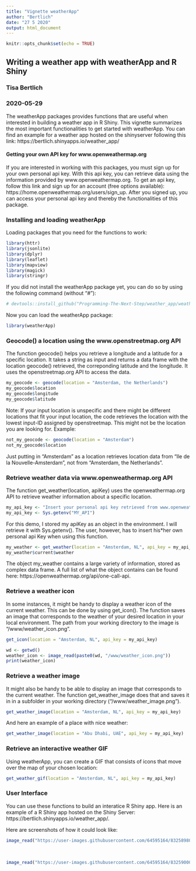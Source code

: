 ```yaml
---
title: "Vignette weatherApp"
author: "Bertlich"
date: "27 5 2020"
output: html_document
---
```



```r
knitr::opts_chunk$set(echo = TRUE)
```

## Writing a weather app with weatherApp and R Shiny 

### Tisa Bertlich
### 2020-05-29

The weatherApp packages provides functions that are useful when interested in building a weather app in R Shiny. This vignette summarizes the most important functionalities to get started with weatherApp. 
You can find an example for a weather app hosted on the shinyserver following this link:  https://bertlich.shinyapps.io/weather_app/

#### Getting your own API key for www.openweathermap.org 
If you are interested in working with this packages, you must sign up for your own personal api key. With this api key, you can retrieve data using the information provided by www.openweathermap.org. 
To get an api key, follow this link and sign up for an account (free options available): https://home.openweathermap.org/users/sign_up. After you signed up, you can access your personal api key and thereby the functionalities of this package. 

### Installing and loading weatherApp
Loading packages that you need for the functions to work: 

```r
library(httr)
library(jsonlite)
library(dplyr)
library(leaflet)
library(mapview)
library(magick)
library(stringr)
```

If you did not install the weatherApp package yet, you can do so by using the following command (without "#"): 
```r
# devtools::install_github("Programming-The-Next-Step/weather_app/weatherApp", ref = "Functions-for-RPackage")
```
Now you can load the weatherApp package: 
```r
library(weatherApp)
```

### Geocode() a location using the www.openstreetmap.org API 
The function geocode() helps you retrieve a longitude and a latitude for a specific location. It takes a string as input and returns a data frame with the location geocode() retrieved, the correponding latitude and the longitude. It uses the openstreetmap.org API to access the data. 
```r
my_geocode <- geocode(location = "Amsterdam, the Netherlands")
my_geocode$location
my_geocode$longitude
my_geocode$latitude

```

Note: If your input location is unspecific and there might be different locations that fit your input location, the code retrieves the location with the lowest input-ID assigned by openstreetmap. This might not be the location you are looking for. 
Example: 
```r
not_my_geocode <- geocode(location = "Amsterdam")
not_my_geocode$location 
```
Just putting in "Amsterdam" as a location retrieves location data from "Ile de la Nouvelle-Amsterdam", not from "Amsterdam, the Netherlands". 

### Retrieve weather data via www.openweathermap.org API 
The function get_weather(location, apiKey) uses the openweathermap.org API to retrieve weather information about a specific location. 
```r
my_api_key <- "Insert your personal api key retrieved from www.openweathermap.org here"
my_api_key <- Sys.getenv("MY_API")
```
For this demo, I stored my apiKey as an object in the environment. I will retrieve it with Sys.getenv(). The user, however, has to insert his*her own personal api Key when using this function.
```r
my_weather <- get_weather(location = "Amsterdam, NL", api_key = my_api_key)
my_weather$current$weather

```
The object my_weather contains a large variety of information, stored as complex data frame. A full list of what the object contains can be found here: https://openweathermap.org/api/one-call-api.

### Retrieve a weather icon 
In some instances, it might be handy to display a weather icon of the current weather. This can be done by using get_icon(). 
The function saves an image that corresponds to the weather of your desired location in your local environment. 
The path from your working directory to the image is "/www/weather_icon.png". 
```r
get_icon(location = "Amsterdam, NL", api_key = my_api_key)
```

```r
wd <- getwd()
weather_icon <- image_read(paste0(wd, "/www/weather_icon.png"))
print(weather_icon)
```


### Retrieve a weather image 
It might also be handy to be able to display an image that corresponds to the current weather. 
The function get_weather_image does that and saves it in in a subfolder in your working directory ("/www/weather_image.png").
```r
get_weather_image(location = "Amsterdam, NL", api_key = my_api_key)
```
And here an example of a place with nice weather: 
```r
get_weather_image(location = "Abu Dhabi, UAE", api_key = my_api_key)
```

### Retrieve an interactive weather GIF 
Using weatherApp, you can create a GIF that consists of icons that move over the map of your chosen location:
```r
get_weather_gif(location = "Amsterdam, NL", api_key = my_api_key)
```


### User Interface 
You can use these functions to build an interatice R Shiny app. 
Here is an example of a R Shiny app hosted on the Shiny Server: https://bertlich.shinyapps.io/weather_app/.

Here are screenshots of how it could look like: <br>
```r
image_read("https://user-images.githubusercontent.com/64595164/83258980-8e7f0e80-a1b7-11ea-86b5-df0358e664f9.PNG")
```
<br>
```r
image_read("https://user-images.githubusercontent.com/64595164/83259000-98087680-a1b7-11ea-9f27-2e1b7fbffce3.PNG")
```
